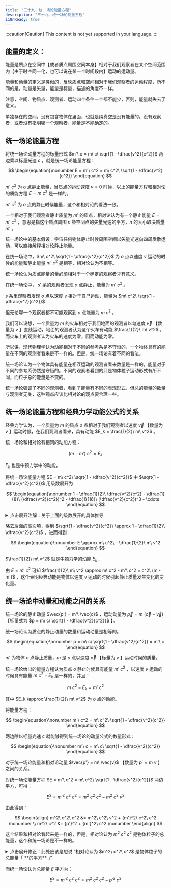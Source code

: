 ```yaml
---
title: "三十九、统一场论能量方程"
description: "三十九、统一场论能量方程"
i18nReady: true
---
```


:::caution[Caution]
This content is not yet supported in your language.
:::



## 能量的定义：

能量是质点在空间中【或者质点周围空间本身】相对于我们观察者在某个空间范围内【由于时空同一化，也可以说在某一个时间段内】运动的运动量。

能量和动量的定义是类似的，反映质点和空间相对于我们观察者的运动程度，所不同的是，动量是矢量，能量是标量，描述的角度不一样。

注意，空间、物质点、观测者、运动四个条件一个都不能少，否则，能量就失去了意义。

单独存在的空间，没有包含物体在里面，也就是纯真空是没有能量的。没有观察者，或者没有指明哪一个观察者，能量是不能确定的。


## 统一场论能量方程

将统一场论动量方程的标量形式 $m'\ c = m\ c\ \sqrt{1 - \dfrac{v^2}{c^2}}$ 两边乘以标量光速 $c$ ，就是统一场论能量方程：

$$
\begin{equation}\nonumber
E = m'\ c^2 = m\ c^2\ \sqrt{1 - \dfrac{v^2}{c^2}}
\end{equation}
$$

$m'\ c^2$ 为 $o$ 点静止能量，当质点的运动速度 $v = 0$ 时候，以上的能量方程和相对论的质能方程 $E = m\ c^2$ 是一样的。

$m'\ c^2$ 为 $o$ 点的静止时候能量，这个和相对论的看法一致。

一个相对于我们观测者静止质量为 $m'$ 的质点，相对论认为有一个静止能量 $E = m'\ c^2$ ，意思是指这个质点周围 $n$ 条空间点的矢量光速的平方，$n$ 的大小取决质量 $m'$ 。

统一场论中的基本假设：宇宙任何物体静止时候周围空间以矢量光速向四周发散运动，可以直接解释相对论静止能量。

在统一场论中，$m\ c^2\ \sqrt{1 - \dfrac{v^2}{c^2}}$ 为 $o$ 点以速度 $v$ 运动的时候的能量和静止能量 $m'\ c^2$ 是相等，相对论认为不相等。

统一场论认为质点能量的量必须相对于一个确定的观察者才有意义。

在统一场论中， $s'$ 系的观察者发现 $o$ 点静止，能量为 $m'\ c^2$ 。

$s$ 系里观察者发现 $o$ 点以速度 $v$ 相对于自己运动，能量为 $m\ c^2\ \sqrt{1 - \dfrac{v^2}{c^2}}$

但无论哪一个观察者都不可能观察到 $o$ 点能量为 $m\ c^2$ 。

我们可以设想，一个质量为 $m$ 的火车相对于我们地面的观测者以匀速度 $\vec{v}$ 【数量为 $v$ 】直线运动，地面的观测者认为这个火车有动能 $\frac{1}{2}\ m\ v^2$ ，而火车上的观测者认为火车的速度为零，因而动能为零。

所以讲，现代物理学认为动能相对于不同的参考系是不守恒的，一个物体具有的能量在不同的观测者看来是不一样的。但是，统一场论有着不同的看法。

统一场论认为一个物体具有能量在相互运动的观测者看来数量是一样的，能量对于不同的参考系仍然是守恒的。不同的观察者看到的只是物体粒子运动形式有所不同，而粒子总的能量是不变的。

统一场论强调了不同的观测者，看到了能量有不同的表现形式，但总的能量的数量与观测者无关，这种观点应该比相对论的观点要合理一些。 


## 统一场论能量方程和经典力学动能公式的关系

经典力学认为，一个质量为 $m$ 的质点 $o$ 点相对于我们观测者以速度 $\vec{v}$ 【数量为 $v$ 】运动时候，在我们观测者看来，具有动能 $E_k = \frac{1}{2}\ m\ v^2$ 。

统一场论和相对论有相同的动能方程：

$$
\begin{equation}\nonumber
(m - m')\ c^2 = E_k
\end{equation}
$$

$E_k$ 也是牛顿力学中的动能， 

将统一场论能量方程 $E = m\ c^2\ \sqrt{1 - \dfrac{v^2}{c^2}}$ 中 $\sqrt{1 - \dfrac{v^2}{c^2}}$ 用级数展开为

$$
\begin{equation}\nonumber
1 - \dfrac{1}{2}\ \dfrac{v^2}{c^2} - \dfrac{1}{8}\ (\dfrac{v^2}{c^2})^2 - \dfrac{1}{16}\ (\dfrac{v^2}{c^2})^3 - \cdots
\end{equation}
$$

<details>
  <summary class="custom-summary">点击展开注解：关于上面的级数展开的具体推导</summary>
  <Aside title="注解">
    上面的级数展开使用到了二项展开式，具体可参考  “<a href="https://pan.baidu.com/s/14if0AaMRdByVgxAt5ONaoQ?pwd=bv59" target="_blank" rel="noopener noreferrer">同济大学《高等数学》（第七版）下册</a>” p289

    <div style="text-align: right;">
      _由 **<a href="mailto:bzsgbq@163.com" target="_blank" rel="noopener noreferrer">RainDream</a>** 添加_
    </div>
  </Aside>
</details>

略去后面的高次项，得到 $\sqrt{1 - \dfrac{v^2}{c^2}} \approx 1 - \dfrac{1}{2}\ \dfrac{v^2}{c^2}$ ，进而得到：

$$
\begin{equation}\nonumber
E \approx m\ c^2\ - \dfrac{1}{2}\ m\ v^2
\end{equation}
$$

$\frac{1}{2}\ m\ v^2$ 就是牛顿力学的动能 $E_k$ ,

由 $E = m'\ c^2$ 可知 $\frac{1}{2}\ m\ v^2 \approx m\ c^2 - m'\ c^2 = c^2\ (m - m')$ ，这个表明经典动能是物体以速度 $v$ 运动的时候引起静止质量发生变化的变化量。


## 统一场论中动量和动能之间的关系

统一场论的静止动量 $\vec{p'} = m'\ \vec{c}$ ，运动动量为 $\vec{p} = m\ (\vec{c} - \vec{v})$ 【标量式为 $p = m\ c\ \sqrt{1 - \dfrac{v^2}{c^2}}$ 】。

统一场论认为质点的静止动量的数量和运动动量是相等的。

$$
\begin{equation}\nonumber
p = m\ c\ \sqrt{1 - \dfrac{v^2}{c^2}} = m'\ c
\end{equation}
$$

$m'$ 为物体 $o$ 点静止质量，$m$ 是 $o$ 点以速度 $\vec{v}$ 【标量为 $v$ 】运动时候的质量。

统一场论给出的能量方程认为质点 $o$ 静止时候具有能量 $m'\ c^2$ ，以速度 $v$ 运动的时候具有能量 $m\ c^2 - E_k$ 是一样的，并且：

$$
\begin{equation}\nonumber
m\ c^2 - E_k = m'\ c^2
\end{equation}
$$

其中 $E_k \approx \frac{1}{2}\ m\ v^2$ 为 $o$ 点的动能。

将能量方程：

$$
\begin{equation}\nonumber
m'\ c^2 = m\ c^2\ \sqrt{1 - \dfrac{v^2}{c^2}}
\end{equation}
$$

两边除以标量光速 $c$ 就能够得到统一场论的动量公式的数量形式：

$$
\begin{equation}\nonumber
m'\ c = m\ c\ \sqrt{1 - \dfrac{v^2}{c^2}}
\end{equation}
$$

对于统一场论能量和相对论动量 $\vec{p'} = m\ \vec{v}$ 【数量为 $p'= m\ v$ 】之间的关系。

对统一场论能量方程 $E = m'\ c^2 = m\ c^2\ \sqrt{1 - \dfrac{v^2}{c^2}}$ 两边平方，可得：

$$
\begin{equation}\nonumber
E^2 = {m'}^2\ c^2\ c^2 = m^2\ c^2\ c^2 - m^2\ c^2\ v^2
\end{equation}
$$

由此得到：

$$
\begin{align}
m^2\ c^2\ c^2 &= m^2\ c^2\ v^2 + {m'}^2\ c^2\ c^2 \nonumber \\
m^2\ c^2 &= {p'}^2 + {m'}^2\ c^2 \nonumber
\end{align}
$$

这个结果和相对论看起来是一样的，但是，相对论认为 $m^2\ c^2\ c^2$ 是物体粒子的总能量，这个和统一场论是不一样的。

<details>
  <summary class="custom-summary">点击展开修正：此处应该是想说 “相对论认为 $m^2\ c^2\ c^2$ 是物体粒子的总能量「 **的平方** 」”</summary>
  <Aside type="danger" title="修正">
    此处应该是想说 “相对论认为 $m^2\ c^2\ c^2$ 是物体粒子的总能量「 **的平方** 」。当然这是一个无关紧要的细节问题。

    <div style="text-align: right;">
      _由 **<a href="mailto:bzsgbq@163.com" target="_blank" rel="noopener noreferrer">RainDream</a>** 添加_
    </div>
  </Aside>
</details>

而统一场论认为总能量 $E$ 平方为：

$$
\begin{equation}\nonumber
E^2 = {m'}^2\ c^2\ c^2 = m^2\ c^2\ c^2 - {p'}^2\ c^2
\end{equation}
$$
